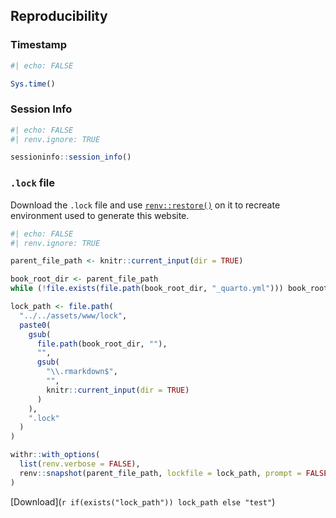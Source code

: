 ## Reproducibility

### Timestamp

```r
#| echo: FALSE

Sys.time()
```

### Session Info

```r
#| echo: FALSE
#| renv.ignore: TRUE

sessioninfo::session_info()
```

### `.lock` file

Download the `.lock` file and use [`renv::restore()`](https://rstudio.github.io/renv/reference/restore.html) on it to recreate environment used to generate this website.

```r
#| echo: FALSE
#| renv.ignore: TRUE

parent_file_path <- knitr::current_input(dir = TRUE)

book_root_dir <- parent_file_path
while (!file.exists(file.path(book_root_dir, "_quarto.yml"))) book_root_dir <- dirname(book_root_dir)

lock_path <- file.path(
  "../../assets/www/lock",
  paste0(
    gsub(
      file.path(book_root_dir, ""),
      "",
      gsub(
        "\\.rmarkdown$",
        "",
        knitr::current_input(dir = TRUE)
      )
    ),
    ".lock"
  )
)

withr::with_options(
  list(renv.verbose = FALSE),
  renv::snapshot(parent_file_path, lockfile = lock_path, prompt = FALSE, force = TRUE)
)
```

[Download](`r if(exists("lock_path")) lock_path else "test"`)
